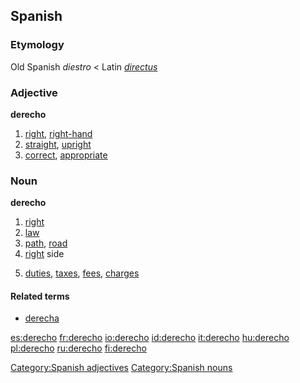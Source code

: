 ==Spanish==

===Etymology===
Old Spanish ''diestro'' < Latin ''[[directus]]''

===Adjective===
'''derecho''' {{m}}

#[[right]], [[right-hand]]
#[[straight]], [[upright]]
#[[correct]], [[appropriate]]

===Noun===
'''derecho''' {{m}}

# [[right]] {{italbrac|direction|entitlement}}
# [[law]]
# [[path]], [[road]]
# [[right]] side
# {{plural}} [[duties]], [[tax]]es, [[fee]]s, [[charge]]s

====Related terms====
*[[derecha]] {{f}}

[[Category:Spanish adjectives]]
[[Category:Spanish nouns]]

[[es:derecho]]
[[fr:derecho]]
[[io:derecho]]
[[id:derecho]]
[[it:derecho]]
[[hu:derecho]]
[[pl:derecho]]
[[ru:derecho]]
[[fi:derecho]]